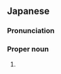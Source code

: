 ==Japanese==
{{ja-kanjitab|たか|のり}}

===Pronunciation===
{{ja-pron|たかのり}}

===Proper noun===
{{ja-pos|proper|たかのり}}

# {{given name|male|lang=ja|sort=たかのり}}